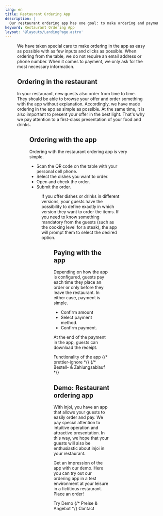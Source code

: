 ```yaml
---
lang: en
title: Restaurant Ordering App
description: |
  Our restaurant ordering app has one goal: to make ordering and payment as easy as possible for your restaurant's guests.
keyword: Restaurant Ordering App
layout: '@layouts/LandingPage.astro'
---
```



<Figure
  caption="Menu in restaurant order app."
  src={import('../../images/restaurant-bestell-app.png')}
/>

We have taken special care to make ordering in the app as easy as possible with as few inputs and clicks as possible. When ordering from the table, we do not require an email address or phone number. When it comes to payment, we only ask for the most necessary information.

## Ordering in the restaurant

In your restaurant, new guests also order from time to time. They should be able to browse your offer and order something with the app without explanation. Accordingly, we have made ordering in the app as simple as possible. At the same time, it is also important to present your offer in the best light. That's why we pay attention to a first-class presentation of your food and drinks.

<Figure
  caption="See variations in the Order app."
  src={import('../../images/variationen.png')}
/>

## Ordering with the app

Ordering with the restaurant ordering app is very simple.

- Scan the QR code on the table with your personal cell phone.
- Select the dishes you want to order. <svg style="height: 1em; width: 1em; stroke: var(--primary-color); stroke-width: 4;" viewBox="0 0 24 24"> <path d="M 2,12 L 22,12 M 12,2 L 12,22" /> </svg>
- Open and check the order.
- Submit the order.

<Figure
  caption="A guest has created an order in the app."
  src={import('../../images/bestellung.png')}
/>

If you offer dishes or drinks in different versions, your guests have the possibility to define exactly in which version they want to order the items. If you need to know something mandatory from the guests (such as the cooking level for a steak), the app will prompt them to select the desired option.

<Figure
  caption="Select options in app."
  src={import('../../images/optionen.png')}
/>

## Paying with the app

Depending on how the app is configured, guests pay each time they place an order or only before they leave the restaurant. In either case, payment is simple.

- Confirm amount
- Select payment method.
- Confirm payment.

At the end of the payment in the app, guests can download the receipt.

<ButtonList>
  <ButtonLink href="/en/functions/">Functionality of the app</ButtonLink>
  {/* prettier-ignore */}
  {/* <ButtonLink href="/de/bestell-und-zahlungs-ablauf-gastro-betriebe/">Bestell- &amp; Zahlungsablauf</ButtonLink> */}
</ButtonList>

## Demo: Restaurant ordering app

With injoi, you have an app that allows your guests to easily order and pay. We pay special attention to intuitive operation and attractive presentation. In this way, we hope that your guests will also be enthusiastic about injoi in your restaurant.

Get an impression of the app with our demo. Here you can try out our ordering app in a test environment at your leisure in a fictitious restaurant. Place an order!

<ButtonList>
  <ButtonLink href="/en/demo/">Try Demo</ButtonLink>
  {/* <ButtonLink href="/de/preise/">Preise &amp; Angebot</ButtonLink> */}
  <ButtonLink href="/en/contact/">Contact</ButtonLink>
</ButtonList>

